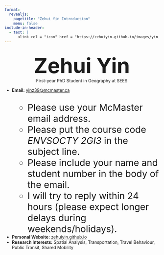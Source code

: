 ```yaml
---
format: 
  revealjs:
    pagetitle: "Zehui Yin Introduction"
    menu: false
include-in-header:
  - text: |
      <link rel = "icon" href = "https://zehuiyin.github.io/images/yin_icon.svg" />
---
```


##

<div style="text-align: center;">
  <b style="font-size: 68px;">Zehui Yin</b>
  <br>
  First-year PhD Student in Geography at SEES
</div>

- **Email:** [yinz39@mcmaster.ca](mailto:yinz39@mcmaster.ca)
<div style="font-size: 30px;">
  - Please use your McMaster email address.
  - Please put the course code *ENVSOCTY 2GI3* in the subject line.
  - Please include your name and student number in the body of the email.
  - I will try to reply within 24 hours (please expect longer delays during weekends/holidays).
</div>
- **Personal Website:** [zehuiyin.github.io](https://zehuiyin.github.io/)
- **Research Interests:** Spatial Analysis, Transportation, Travel Behaviour, Public Transit, Shared Mobility

